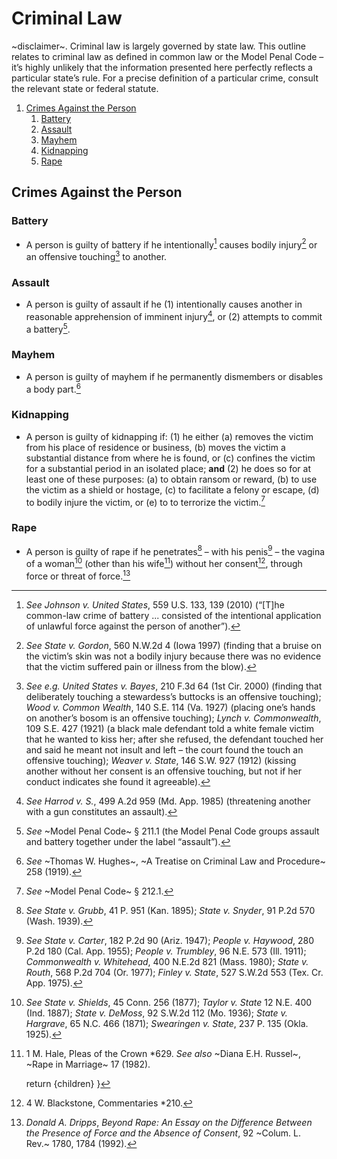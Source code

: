 
# Criminal Law

~disclaimer~. Criminal law is largely governed by state law. This outline relates to criminal law as defined in common law or the Model Penal Code – it’s highly unlikely that the information presented here perfectly reflects a particular state’s rule. For a precise definition of a particular crime, consult the relevant state or federal statute.

<Toc>

1. [Crimes Against the Person](#crimes-against-the-person)
	1. [Battery](#battery)
	2. [Assault](#assault)
	3. [Mayhem](#mayhem)
	4. [Kidnapping](#kidnapping)
	5. [Rape](#rape)

</Toc>


## Crimes Against the Person
### Battery
- A person is guilty of battery if he intentionally[^johnson_v_us] causes bodily injury[^dauzat] or an offensive touching[^touching] to another.

[^johnson_v_us]: _See_ _Johnson v. United States_, 559 U.S. 133, 139 (2010) (“[T]he common-law crime of battery ... consisted of the intentional application of unlawful force against the person of another”).
[^dauzat]: _See_ _State v. Gordon_, 560 N.W.2d 4 (Iowa 1997) (finding that a bruise on the victim’s skin was not a bodily injury because there was no evidence that the victim suffered pain or illness from the blow).
[^touching]: _See e.g._ _United States v. Bayes_, 210 F.3d 64 (1st Cir. 2000) (finding that deliberately touching a stewardess’s buttocks is an offensive touching); _Wood v. Common Wealth_, 140 S.E. 114 (Va. 1927) (placing one’s hands on another’s bosom is an offensive touching); _Lynch v. Commonwealth_, 109 S.E. 427 (1921) (a black male defendant told a white female victim that he wanted to kiss her; after she refused, the defendant touched her and said he meant not insult and left – the court found the touch an offensive touching); _Weaver v. State_, 146 S.W. 927 (1912) (kissing another without her consent is an offensive touching, but not if her conduct indicates she found it agreeable).

### Assault
- A person is guilty of assault if he (1) intentionally causes another in reasonable apprehension of imminent injury[^harrod], or (2) attempts to commit a battery[^mpc211.1].

[^harrod]: _See_ _Harrod v. S._, 499 A.2d 959 (Md. App. 1985) (threatening another with a gun constitutes an assault). 
[^mpc211.1]: _See_ ~Model Penal Code~ § 211.1 (the Model Penal Code groups assault and battery together under the label “assault”).

### Mayhem
- A person is guilty of mayhem if he permanently dismembers or disables a body part.[^hughes_258]

[^hughes_258]: _See_ ~Thomas W. Hughes~, ~A Treatise on Criminal Law and Procedure~ 258 (1919).

### Kidnapping
- A person is guilty of kidnapping if: (1) he either (a) removes the victim from his place of residence or business, (b) moves the victim a substantial distance from where he is found, or (c) confines the victim for a substantial period in an isolated place; __and__ (2) he does so for at least one of these purposes: (a) to obtain ransom or reward, (b) to use the victim as a shield or hostage, (c) to facilitate a felony or escape, (d) to bodily injure the victim, or (e) to to terrorize the victim.[^mpc_212.1]

[^mpc_212.1]: _See_ ~Model Penal Code~ § 212.1.

### Rape
- A person is guilty of rape if he penetrates[^grubb] – with his penis[^carter] – the vagina of a woman[^shields] (other than his wife[^hale]) without her consent[^blackstone210], through force or threat of force.[^dripps]

[^grubb]: _See_ _State v. Grubb_, 41 P. 951 (Kan. 1895); _State v. Snyder_, 91 P.2d 570 (Wash. 1939).
[^carter]: _See_ _State v. Carter_, 182 P.2d 90 (Ariz. 1947); _People v. Haywood_, 280 P.2d 180 (Cal. App. 1955); _People v. Trumbley_, 96 N.E. 573 (Ill. 1911); _Commonwealth v. Whitehead_, 400 N.E.2d 821 (Mass. 1980); _State v. Routh_, 568 P.2d 704 (Or. 1977); _Finley v. State_, 527 S.W.2d 553 (Tex. Cr. App. 1975).
[^shields]: _See_ _State v. Shields_, 45 Conn. 256 (1877); _Taylor v. State_ 12 N.E. 400 (Ind. 1887); _State v. DeMoss_, 92 S.W.2d 112 (Mo. 1936); _State v. Hargrave_, 65 N.C. 466 (1871); _Swearingen v. State_, 237 P. 135 (Okla. 1925).
[^blackstone210]: 4 W. Blackstone, Commentaries *210.
[^dripps]: _Donald A. Dripps_, _Beyond Rape: An Essay on the Difference Between the Presence of Force and the Absence of Consent_, 92 ~Colum. L. Rev.~ 1780, 1784 (1992).
[^hale]: 1 M. Hale, Pleas of the Crown *629. _See also_ ~Diana E.H. Russel~, ~Rape in Marriage~ 17 (1982).




	return <MdxLayout>{children}</MdxLayout>
}